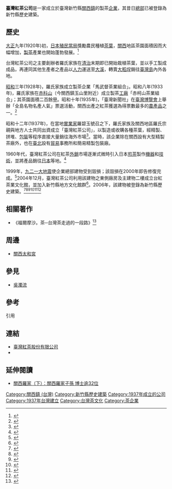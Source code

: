 {{coord|24.7913086942947|N|121.175726888993|E|format=dms|display=title}}
{{tw monument
|name       = 關西台灣紅茶公司
|formername =  
|image      = 關西台灣紅茶公司.JPG 
|imagename  =  
|othername  =  
|formalname = 
|level      = [[歷史建築_(中華民國)|歷史建築]]
|class      = 產業設施
|time       = 1937年
|location   = 新竹縣[[關西鎮_(台灣)|關西鎮]]中山路73號
|open       = 
|cost       =  
|website    = http://www.formosablacktea.com.tw/
|reg_url    = https://nchdb.boch.gov.tw/assets/overview/historicalBuilding/20200915000002
}}

'''臺灣紅茶公司'''是一家成立於臺灣新竹縣[[關西鎮_(台灣)|關西鎮]]的製茶[[企業|企業]]，其昔日[[總部|總部]]已被登錄為新竹縣歷史建築。

== 歷史 ==
[[大正|大正]]九年(1920年)初，[[臺灣總督府|日本殖民當局]]獎勵農民種植[[茶葉|茶葉]]，[[關西鎮_(台灣)|關西]]地區茶園面積因而大幅增加，[[製茶|製茶]]產業也開始蓬勃發展。<ref>{{Cite news|url=http://udn.com/NEWS/DOMESTIC/DOM3/8134480.shtml|title=你知台灣茶史嗎？ 茶繪本告訴你|last=|first=|date=2013-09-04|work=|newspaper=[[聯合新聞網|聯合新聞網]]|accessdate=2017-03-21|deadurl=yes|archiveurl=https://archive.is/20130904061736/http://udn.com/NEWS/DOMESTIC/DOM3/8134480.shtml|archivedate=2013-09-04}}</ref>

台灣紅茶公司之主要創辦者羅氏家族在[[清治時期|清治]]末期即已開始栽植茶葉，並以手工製成成品，再連同其他生產者之產品以[[人力|人力]]運送至[[大溪區|大溪]]，轉賣[[大稻埕|大稻埕]]銷往[[臺灣島|臺灣島]]內外各地。

[[昭和|昭和]]三年(1928年)，羅氏家族成立製茶企業「馬武督茶業組合」。昭和八年(1933年)，羅氏家族在[[赤科山|赤科山]]（今關西鎮玉山里附近）成立製茶[[工廠|工廠]]「赤柯山茶業組合」；其茶園面積二百餘[[甲_(單位)|甲]]。昭和十年(1935年)，「臺灣新聞社」在[[始政四十周年記念臺灣博覽會|臺灣博覽會]]上舉辦「全島名物名產人氣」票選活動，關西出產之紅茶獲選為得票數最多的[[農產品|農產品]]之一。<ref>{{Cite news|url=http://cloud.hakka.gov.tw/details?p=%2066147|title=台灣紅茶公司-客家雲 Hakka Cloud|date=2017-03-21|newspaper=archive.is|accessdate=2017-03-21|deadurl=yes|archiveurl=https://archive.is/20170321110224/http://cloud.hakka.gov.tw/details?p=%2066147|archivedate=2017-03-21}}</ref>

昭和十二年(1937年)，在當地[[實業家|實業家]]羅碧玉號召之下，羅氏家族及關西地區羅氏宗親與地方人士共同出資成立「臺灣紅茶公司」，以製造或收購各種茶葉，經精製、拼堆、[[包裝|包裝]]等程序直接大量銷往海外市場<ref>{{Cite news|url=http://news.ltn.com.tw/news/society/breakingnews/1480488|title=「茶人的皮箱」 臺紅茶業文化館週六開展 - 社會 - 自由時報電子報|accessdate=2017-03-21|archive-date=2019-06-11|archive-url=https://web.archive.org/web/20190611153558/https://news.ltn.com.tw/news/society/breakingnews/1480488|dead-url=no}}</ref>。當時，該企業除在關西設有大型精製茶廠外，也在[[臺北|臺北]]設有[[貿易|貿易]]事務所和簡易精製包裝廠。

1960年代，臺灣紅茶公司在紅茶[[外銷|外銷]]市場逐漸式微時引入日本[[煎茶_(日本茶)|煎茶]]製作[[機器|機器]]和[[技術|技術]]，並將產品銷往[[日本|日本]]等地。<ref>{{Cite news|url=http://www.books.com.tw/products/0010646401|title=博客來-臺灣紅茶的百年風華|date=2017-03-21|newspaper=archive.is|accessdate=2017-03-21|deadurl=yes|archiveurl=https://archive.is/20170321115731/http://www.books.com.tw/products/0010646401|archivedate=2017-03-21}}</ref>

1999年，[[921大地震|九二一大地震]]使企業總部建物受到毀損；該毀損在2000年即告修復完成。<ref>{{Cite book|url=https://books.google.com.tw/books/about/%E6%96%B0%E7%AB%B9%E7%B8%A3%E6%AD%B7%E5%8F%B2%E5%BB%BA%E7%AF%89%E9%97%9C%E8%A5%BF%E5%8F%B0%E7%81%A3%E7%B4%85%E8%8C%B6.html?id=KekmnwEACAAJ&redir_esc=y|title=新竹縣歷史建築關西台灣紅茶公司修復及再利用計畫成果報告書|last=黃俊銘|first=|date=2009-01-01|publisher=[[新竹縣文化局|新竹縣文化局]]|year=|isbn=|location=|pages=|language=zh|chapter=|access-date=2017-03-21|archive-date=2019-06-09|archive-url=https://web.archive.org/web/20190609003418/https://books.google.com.tw/books/about/%E6%96%B0%E7%AB%B9%E7%B8%A3%E6%AD%B7%E5%8F%B2%E5%BB%BA%E7%AF%89%E9%97%9C%E8%A5%BF%E5%8F%B0%E7%81%A3%E7%B4%85%E8%8C%B6.html?id=KekmnwEACAAJ&redir_esc=y|dead-url=no}}</ref>2004年12月，臺灣紅茶公司利用該建物之東側廠房及主建物二樓成立台紅茶業文化館，並加入新竹縣地方文化館群<ref>{{Cite news|url=http://superspace.moc.gov.tw/hall/local_culture_page.aspx?oid=91440894-8476-4a86-a7a7-661fa08efe9f|title=關西台紅茶業文化館|date=2017-03-21|newspaper=archive.is|accessdate=2017-03-21|deadurl=yes|archiveurl=https://archive.is/20170321115911/http://superspace.moc.gov.tw/hall/local_culture_page.aspx?oid=91440894-8476-4a86-a7a7-661fa08efe9f|archivedate=2017-03-21}}</ref>。2006年，該建物被登錄為新竹縣歷史建築。<ref>{{Cite news|url=https://nchdb.boch.gov.tw/assets/advanceSearch/historicalBuilding/20060808000002|title=關西台灣紅茶公司|date=|accessdate=|work=文化部文化資產局|archive-date=2019-06-05|archive-url=https://web.archive.org/web/20190605151751/https://nchdb.boch.gov.tw/assets/advanceSearch/historicalBuilding/20060808000002|dead-url=no}}</ref><ref>{{Cite news|url=http://www.shs.edu.tw/works/essay/2010/03/2010032917260149.pdf|title=日治時代至今關西台灣紅茶公司的發展|last=劉品文|first=|date=2017-03-21|work=|newspaper=archive.is|accessdate=2017-03-21|deadurl=yes|archiveurl=https://archive.is/20170321114508/http://www.shs.edu.tw/works/essay/2010/03/2010032917260149.pdf|archivedate=2017-03-21}}</ref><ref>{{Cite web|url=http://www.cna.com.tw/Proj_GoodBook/1132.aspx|title=找茶，就是找故事|accessdate=2017-03-21|author=|date=|work=每週好書讀|publisher=[[中央社|中央社]]|archive-date=2019-06-28|archive-url=https://web.archive.org/web/20190628225358/https://www.cna.com.tw/Proj_GoodBook/1132.aspx|dead-url=no}}</ref><ref>{{Cite book|url=https://books.google.com.tw/books?id=IR3ZCgAAQBAJ&pg=PA30&lpg=PA30&dq=%E5%8F%B0%E7%81%A3%E7%B4%85%E8%8C%B6%E5%85%AC%E5%8F%B8&source=bl&ots=z6e0SiiyJM&sig=hq-1Uo-hlHe8rSmdzAfRZupfpRk&hl=zh-TW&sa=X&ved=0ahUKEwjfw6O3tufSAhUBm5QKHdleAeg4KBDoAQhPMAk#v=onepage&q=%E5%8F%B0%E7%81%A3%E7%B4%85%E8%8C%B6%E5%85%AC%E5%8F%B8&f=false|title=2015 第283期: 行遍天下11月號 戀戀竹城 我的少女時代|last=行遍天下記者群|first=|date=2015-11-01|publisher=宏碩文化事業股份有限公司|year=|isbn=|location=|pages=|language=zh-TW|chapter=|access-date=2017-03-21|archive-date=2019-06-09|archive-url=https://web.archive.org/web/20190609033325/https://books.google.com.tw/books?id=IR3ZCgAAQBAJ&pg=PA30&lpg=PA30&dq=%E5%8F%B0%E7%81%A3%E7%B4%85%E8%8C%B6%E5%85%AC%E5%8F%B8&source=bl&ots=z6e0SiiyJM&sig=hq-1Uo-hlHe8rSmdzAfRZupfpRk&hl=zh-TW&sa=X&ved=0ahUKEwjfw6O3tufSAhUBm5QKHdleAeg4KBDoAQhPMAk#v=onepage&q=%E5%8F%B0%E7%81%A3%E7%B4%85%E8%8C%B6%E5%85%AC%E5%8F%B8&f=false|dead-url=no}}</ref><ref>{{Cite web|url=http://www.newtaiwan.com.tw/bulletinview.jsp?bulletinid=86126|title=新台灣新聞週刊 - 七十歲老茶廠  見證關西茶史|accessdate=2017-03-21|work=www.newtaiwan.com.tw|archive-url=https://web.archive.org/web/20170321115000/http://www.newtaiwan.com.tw/bulletinview.jsp?bulletinid=86126|archive-date=2017-03-21|dead-url=yes}}</ref><ref>{{Cite news|url=http://www.cw.com.tw/article/article.action?id=5080807|title=日本皇室飲用的「獻上茶」　來自新竹關西|last=|first=|date=2017-02-08|work=|newspaper=[[天下雜誌|天下雜誌]]|accessdate=2017-03-21|language=zh-TW|archive-date=2019-04-18|archive-url=https://web.archive.org/web/20190418093650/https://www.cw.com.tw/article/article.action?id=5080807|dead-url=no}}</ref>

== 相關著作 ==
* 《福爾摩沙。茶─台灣茶走過的一段路》<ref>{{Cite news|url=http://www.chinatimes.com/newspapers/20130816000479-260107|title=「福爾摩沙。茶」繪本 道盡紅茶發展史 - 中時電子報|date=2017-03-21|newspaper=archive.is|accessdate=2017-03-21|deadurl=yes|archiveurl=https://archive.is/20170321115531/http://www.chinatimes.com/newspapers/20130816000479-260107|archivedate=2017-03-21}}</ref>

== 周邊 ==
* [[關西太和宮|關西太和宮]]

== 參見 ==
* [[吳濁流|吳濁流]]

== 參考 ==
;引用
<references />

== 連結 ==
* [http://www.formosablacktea.com.tw/ 臺灣紅茶股份有限公司] {{Wayback|url=http://www.formosablacktea.com.tw/ |date=20210413204926 }}
* {{Facebook|taiwan.tea.museum/|臺紅茶業文化館 Formosa Tea Industry and Culture Gallery}}

== 延伸閱讀 ==
* [https://web.archive.org/web/20170321115100/http://philosophy.com.tw/family/family-0019.htm 關西羅家（下）：關西羅家子孫 博士逾32位]
{{新竹縣文化資產}}
[[Category:關西鎮_(台灣)|Category:關西鎮 (台灣)]]
[[Category:新竹縣歷史建築|Category:新竹縣歷史建築]]
[[Category:1937年成立的公司|Category:1937年成立的公司]]
[[Category:1937年台灣建立|Category:1937年台灣建立]]
[[Category:台灣茶文化|Category:台灣茶文化]]
[[Category:茶企業|Category:茶企業]]